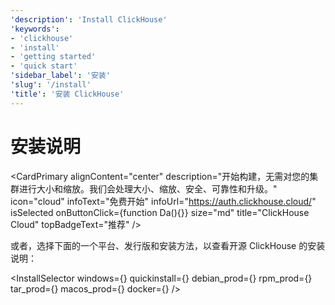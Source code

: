 ```yaml
---
'description': 'Install ClickHouse'
'keywords':
- 'clickhouse'
- 'install'
- 'getting started'
- 'quick start'
'sidebar_label': '安装'
'slug': '/install'
'title': '安装 ClickHouse'
---
```




# 安装说明

<CardPrimary
    alignContent="center"
    description="开始构建，无需对您的集群进行大小和缩放。我们会处理大小、缩放、安全、可靠性和升级。"
    icon="cloud"
    infoText="免费开始"
    infoUrl="https://auth.clickhouse.cloud/"
    isSelected
    onButtonClick={function Da(){}}
    size="md"
    title="ClickHouse Cloud"
    topBadgeText="推荐"
/>
<br/>

或者，选择下面的一个平台、发行版和安装方法，以查看开源 ClickHouse 的安装说明：

<InstallSelector
    windows={<Windows/>}
    quickinstall={<QuickInstall/>}
    debian_prod={<DebianProd/>}
    rpm_prod={<RPMProd/>}
    tar_prod={<TarProd/>}
    macos_prod={<MacOSProd/>}
    docker={<Docker/>}
/>
